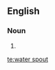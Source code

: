 ==English==

===Noun===
{{en-noun|sg=[[water]] [[spout]]}}

# {{alternative spelling of|waterspout}}

[[te:water spout]]